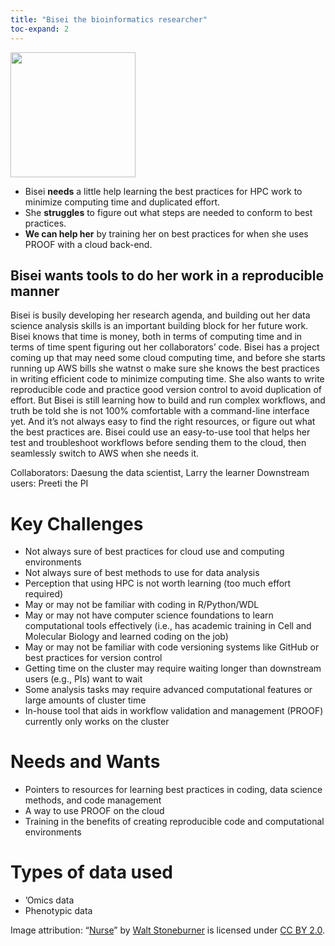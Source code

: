 ```yaml
---
title: "Bisei the bioinformatics researcher"
toc-expand: 2
---
```


::: grid
::: {.g-col-12 .g-col-xl-3}
<img src="/img/bisei.jpg" width="200" height="200"/>
:::

::: {.g-col-12 .g-col-xl-8}
-   Bisei **needs** a little help learning the best practices for HPC work to minimize computing time and duplicated effort.
-   She **struggles** to figure out what steps are needed to conform to best practices.
-   **We can help her** by training her on best practices for when she uses PROOF with a cloud back-end.
:::
:::

::: lightblue-highlight
## Bisei wants tools to do her work in a reproducible manner

Bisei is busily developing her research agenda, and building out her data science analysis skills is an important building block for her future work. Bisei knows that time is money, both in terms of computing time and in terms of time spent figuring out her collaborators' code. Bisei has a project coming up that may need some cloud computing time, and before she starts running up AWS bills she watnst o make sure she knows the best practices in writing efficient code to minimize computing time. She also wants to write reproducible code and practice good version control to avoid duplication of effort. But Bisei is still learning how to build and run complex workflows, and truth be told she is not 100% comfortable with a command-line interface yet. And it's not always easy to find the right resources, or figure out what the best practices are. Bisei could use an easy-to-use tool that helps her test and troubleshoot workflows before sending them to the cloud, then seamlessly switch to AWS when she needs it.
:::

::: darkblue-highlight
Collaborators: Daesung the data scientist, Larry the learner Downstream users: Preeti the PI
:::

# Key Challenges

-   Not always sure of best practices for cloud use and computing environments
-   Not always sure of best methods to use for data analysis
-   Perception that using HPC is not worth learning (too much effort required)
-   May or may not be familiar with coding in R/Python/WDL
-   May or may not have computer science foundations to learn computational tools effectively (i.e., has academic training in Cell and Molecular Biology and learned coding on the job)
-   May or may not be familiar with code versioning systems like GitHub or best practices for version control
-   Getting time on the cluster may require waiting longer than downstream users (e.g., PIs) want to wait
-   Some analysis tasks may require advanced computational features or large amounts of cluster time
-   In-house tool that aids in workflow validation and management (PROOF) currently only works on the cluster

# Needs and Wants

-   Pointers to resources for learning best practices in coding, data science methods, and code management
-   A way to use PROOF on the cloud
-   Training in the benefits of creating reproducible code and computational environments

# Types of data used

-   'Omics data
-   Phenotypic data

<div>

Image attribution: "[Nurse](https://www.flickr.com/photos/8404611@N06/3373106750)" by [Walt Stoneburner](https://www.flickr.com/photos/8404611@N06) is licensed under [CC BY 2.0](https://creativecommons.org/licenses/by/2.0/?ref=openverse).

</div>
